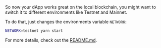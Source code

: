 So now your dApp works great on the local blockchain, you might want to switch it to different environments like Testnet and Mainnet.

To do that, just changes the environments variable `NETWORK`:

```sh
NETWORK=testnet yarn start
```

For more details, check out the [README.md](https://github.com/nervosnetwork/docs.nervos.org/blob/develop/examples/simple-transfer/README.md).
